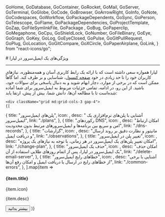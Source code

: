 
  GoHome,
  GoDatabase,
  GoContainer,
  GoRocket,
  GoMail,
  GoServer,
  GoTerminal,
  GoGlobe,
  GoCode,
  GoBrowser,
  GoArrowRight,
  GoInfo,
  GoNote,
  GoCodespaces,
  GoWorkflow,
  GoPackageDependents,
  GoSync,
  GoPerson,
  GoTelescope,
  GoFlame,
  GoPackageDependencies,
  GoProjectTemplate,
  GoZap,
  GoFileSymlinkFile,
  GoPackage ,
  GoBug,
  GoPaperclip,
  GoMegaphone,
  GoCpu,
  GoShieldLock,
  GoNumber,
  GoFileBinary,
  GoEye,
  GoGraph,
  GoKey,
  GoLog,
  GoEyeClosed,
  GoPulse,
  GoGitPullRequest,
  GoPlug,
  GoLocation,
  GoGitCompare,
  GoXCircle,
  GoPaperAirplane,
  GoLink,
} from "react-icons/go";

<Layout>
# ویژگی‌های یک ایمیل‌سرور در لیارا
<hr className="mb-2" />
لیارا همواره سعی داشته است که با 
ارائه یک رابط کاربری آسان و همه‌منظوره، نیازهای کاربران خود را تا حد زیادی در خود <a href="https://console.liara.ir" className="blue-link">صفحه کنسول</a>، شناسایی و بر طرف کند. اما گاهاً ممکن است که در برخی از موارد، دچار ابهام شوید و به دنبال پاسخی
برای سوالات خود، باشید.
از این رو، در ادامه، تمامی جزئیات مربوط به ایمیل‌سرور برای شما آماده شده‌است تا با مطالعه آن‌ها، دانش شما، بیش از پیش، ارتقا یابد:

<div className="h-6" />

    <div className="grid md:grid-cols-3 gap-4">
    {[
  {
      title: "پلن‌های ایمیل‌سرور",
      icon: <GoCpu />,
      desc: " آشنایی با پلن‌های نرم‌افزاری یک ایمیل‌سرور",
      link: "./plans",
    },
    {
      title: "رکوردهای DNS",
      icon: <GoFileBinary  />,
      desc: "امکان ارتباط امن و سریع بین برنامه‌ها و ایمیل‌سرور‌های مرتبط بدون محدودیت",
      link: "./dns-records",
    },
    {
      title: "گزارشات",
      icon: <GoGraph />,
      desc: "مانیتور و نظارت دقیق بر روند ارسال و دریافت ایمیل",
      link: "./observations",
    },
    {
      title: "تغییر پلن در ایمیل‌سرور",
      icon: <GoGitCompare />,
      desc: "امکان تغییر پلن‌های یک ایمیل‌سرور در هر زمانی، با توجه به نیازهای یک پروژه",
      link: "./change-plan",
    },
    {
      title: "حذف یک ایمیل‌سرور",
      icon: <GoXCircle  />,
      desc: "امکان حذف یک ایمیل‌سرور در لیارا، پس از اتمام روزهای طلایی استفاده از آن",
      link: "./delete-email-server",
    },
    {
      title: "خطاهای رایج ایمیل‌سرور",
      icon: <GoBug  />,
      desc: "آشنایی با برخی از خطاهای رایج در ارسال یا دریافت ایمیل و امکان رفع آن‌ها",
      link: "./common-errors",
    },
].map(item =>
        <Card className="min-h-[180px] flex flex-col justify-between items-start w-full">
        <div>
            <div className="flex items-center justify-between gap-3">
            <h4>
                {item.title}
            </h4>
            <div className="bg-[#222] text-white p-1 rounded-md">
                {item.icon}
            </div>
            </div>
            <p align='justify' className="text-[gray] leading-6 text-[14px] mt-3">
            {item.desc}
            </p>
        </div>
        <Link href={item.link}>
        <Button variant="link" href={item.link}>بیشتر بدانید</Button>
        </Link>
        </Card>
    )}
    </div>

</Layout>